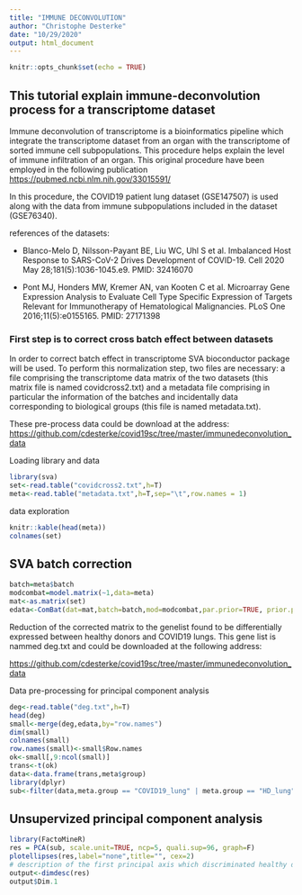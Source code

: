```yaml
---
title: "IMMUNE DECONVOLUTION"
author: "Christophe Desterke"
date: "10/29/2020"
output: html_document
---
```


```r
knitr::opts_chunk$set(echo = TRUE)
```

## This tutorial explain immune-deconvolution process for a transcriptome dataset

Immune  deconvolution of transcriptome is a bioinformatics pipeline which integrate the transcriptome dataset from an organ with the transcriptome of sorted immune cell subpopulations. 
This procedure helps explain the level of immune infiltration of an organ.
This original procedure have been employed in the following publication
<https://pubmed.ncbi.nlm.nih.gov/33015591/>

In this procedure, the COVID19 patient lung dataset (GSE147507) is used along with the data from immune subpopulations included in the dataset (GSE76340).

references of the datasets:

* Blanco-Melo D, Nilsson-Payant BE, Liu WC, Uhl S et al. Imbalanced Host Response to SARS-CoV-2 Drives Development of COVID-19. Cell 2020 May 28;181(5):1036-1045.e9. PMID: 32416070

* Pont MJ, Honders MW, Kremer AN, van Kooten C et al. Microarray Gene Expression Analysis to Evaluate Cell Type Specific Expression of Targets Relevant for Immunotherapy of Hematological Malignancies. PLoS One 2016;11(5):e0155165. PMID: 27171398


### First step is to correct cross batch effect between datasets
In order to correct batch effect in transcriptome SVA bioconductor package will be used.
To perform this normalization step, two files are necessary: a file comprising the transcriptome data matrix of the two datasets (this matrix file is named covidcross2.txt) and a metadata file comprising in particular the information of the batches and incidentally data corresponding to biological groups (this file is named metadata.txt).

These pre-process data could be download at the address:
<https://github.com/cdesterke/covid19sc/tree/master/immunedeconvolution_data>

Loading library and data
```r
library(sva)
set<-read.table("covidcross2.txt",h=T)
meta<-read.table("metadata.txt",h=T,sep="\t",row.names = 1)
```

data exploration
```r
knitr::kable(head(meta))
colnames(set)
```

## SVA batch correction
```r
batch=meta$batch
modcombat=model.matrix(~1,data=meta)
mat<-as.matrix(set)
edata<-ComBat(dat=mat,batch=batch,mod=modcombat,par.prior=TRUE, prior.plots = TRUE)
```
Reduction of the corrected matrix to the genelist found to be differentially expressed between healthy donors and COVID19 lungs. This gene list is nammed deg.txt and could be downloaded at the following address:

<https://github.com/cdesterke/covid19sc/tree/master/immunedeconvolution_data>

Data pre-processing for principal component analysis
```r
deg<-read.table("deg.txt",h=T)
head(deg)
small<-merge(deg,edata,by="row.names")
dim(small)
colnames(small)
row.names(small)<-small$Row.names
ok<-small[,9:ncol(small)]
trans<-t(ok)
data<-data.frame(trans,meta$group)
library(dplyr)
sub<-filter(data,meta.group == "COVID19_lung" | meta.group == "HD_lung" | meta.group == "Fibroblasts" | meta.group == "Type I macrophages" | meta.group == "Primary bronchial epithelial cells" | meta.group == "Type 2 macrophages" | meta.group == "B-cells")
```

## Unsupervized principal component analysis

```r
library(FactoMineR)
res = PCA(sub, scale.unit=TRUE, ncp=5, quali.sup=96, graph=F)
plotellipses(res,label="none",title="", cex=2)
# description of the first principal axis which discriminated healthy donor and COVID19 lungs
output<-dimdesc(res)
output$Dim.1
```

